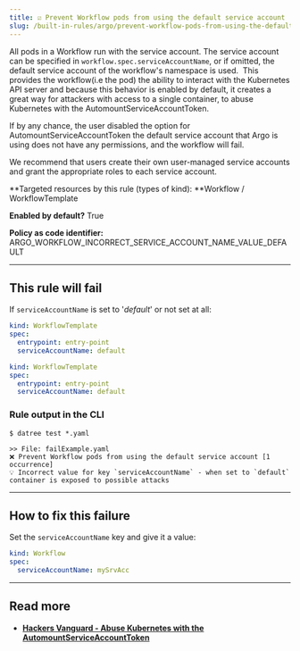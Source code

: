 ```yaml
---
title: ☑️ Prevent Workflow pods from using the default service account
slug: /built-in-rules/argo/prevent-workflow-pods-from-using-the-default-service-account
---
```


All pods in a Workflow run with the service account. The service account can be specified in `workflow.spec.serviceAccountName`, or if omitted, the default service account of the workflow's namespace is used.  This provides the workflow(i.e the pod) the ability to interact with the Kubernetes API server and because this behavior is enabled by default, it creates a great way for attackers with access to a single container, to abuse Kubernetes with the AutomountServiceAccountToken.

If by any chance, the user disabled the option for AutomountServiceAccountToken the default service account that Argo is using does not have any permissions, and the workflow will fail.

We recommend that users create their own user-managed service accounts and grant the appropriate roles to each service account.

**Targeted resources by this rule (types of kind): **Workflow / WorkflowTemplate

**Enabled by default?** True

**Policy as code identifier:** ARGO_WORKFLOW_INCORRECT_SERVICE_ACCOUNT_NAME_VALUE_DEFAULT

---

## This rule will fail

If `serviceAccountName` is set to '_default_' or not set at all:

```yaml
kind: WorkflowTemplate
spec:
  entrypoint: entry-point
  serviceAccountName: default
```

```yaml
kind: WorkflowTemplate
spec:
  entrypoint: entry-point
  serviceAccountName: default
```

### Rule output in the CLI

```none
$ datree test *.yaml

>> File: failExample.yaml
❌ Prevent Workflow pods from using the default service account [1 occurrence]
💡 Incorrect value for key `serviceAccountName` - when set to `default` container is exposed to possible attacks
```

---

## How to fix this failure

Set the `serviceAccountName` key and give it a value:

```yaml
kind: Workflow
spec:
  serviceAccountName: mySrvAcc
```

---

## Read more

- [**Hackers Vanguard - Abuse Kubernetes with the AutomountServiceAccountToken**](https://hackersvanguard.com/abuse-kubernetes-with-the-automountserviceaccounttoken/)
